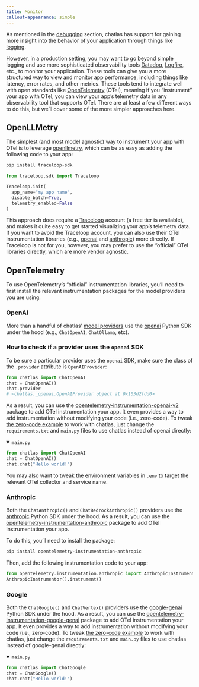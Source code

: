 ```yaml
---
title: Monitor
callout-appearance: simple
---
```


As mentioned in the [debugging](debug.qmd) section, chatlas has support for gaining more insight into the behavior of your application through things like [logging](debug.qmd#logging).

However, in a production setting, you may want to go beyond simple logging and use more sophisticated observability tools [Datadog](https://www.datadoghq.com/), [Logfire](https://logfire.io/), etc., to monitor your application.
These tools can give you a more structured way to view and monitor app performance, including things like latency, error rates, and other metrics.
These tools tend to integrate well with open standards like [OpenTelemetry](https://opentelemetry.io/) (OTel), meaning if you "instrument" your app with OTel, you can view your app's telemetry data in any observability tool that supports OTel.
There are at least a few different ways to do this, but we'll cover some of the more simpler approaches here.

## OpenLLMetry

The simplest (and most model agnostic) way to instrument your app with OTel is to leverage [openllmetry](https://github.com/traceloop/openllmetry), which can be as easy as adding the following code to your app:

```bash
pip install traceloop-sdk
```

```python
from traceloop.sdk import Traceloop

Traceloop.init(
  app_name="my app name",
  disable_batch=True,
  telemetry_enabled=False
)
```

This approach does require a [Traceloop](https://traceloop.com/) account (a free tier is available), and makes it quite easy to get started visualizing your app's telemetry data.
If you want to avoid the Traceloop account, you can also use their OTel instrumentation libraries (e.g., [openai](https://github.com/traceloop/openllmetry/tree/main/packages/opentelemetry-instrumentation-openai) and [anthropic](https://github.com/traceloop/openllmetry/tree/main/packages/opentelemetry-instrumentation-anthropic)) more directly.
If Traceloop is not for you, however, you may prefer to use the "official" OTel libraries directly, which are more vendor agnostic.


## OpenTelemetry

To use OpenTelemetry's "official" instrumentation libraries, you'll need to first install the relevant instrumentation packages for the model providers you are using.



### OpenAI

More than a handful of chatlas' [model providers](models.qmd) use the [openai](https://pypi.org/project/openai/) Python SDK under the hood (e.g., `ChatOpenAI`, `ChatOllama`, etc).

::: {.callout-tip collapse="true"}
### How to check if a provider uses the `openai` SDK

To be sure a particular provider uses the `openai` SDK, make sure the class of the `.provider` attribute is `OpenAIProvider`:

```python
from chatlas import ChatOpenAI
chat = ChatOpenAI()
chat.provider
# <chatlas._openai.OpenAIProvider object at 0x103d2fdd0>
```
:::

As a result, you can use the [opentelemetry-instrumentation-openai-v2](https://github.com/open-telemetry/opentelemetry-python-contrib/tree/main/instrumentation-genai/opentelemetry-instrumentation-openai-v2) package to add OTel instrumentation your app.
It even provides a way to add instrumentation without modifying your code (i.e., zero-code).
To tweak [the zero-code example](https://github.com/open-telemetry/opentelemetry-python-contrib/tree/main/instrumentation-genai/opentelemetry-instrumentation-openai-v2/examples/zero-code) to work with chatlas, just change the `requirements.txt` and `main.py` files to use chatlas instead of openai directly:

<details open>
<summary><code>main.py</code></summary>

```python
from chatlas import ChatOpenAI
chat = ChatOpenAI()
chat.chat("Hello world!")
```

</details>

You may also want to tweak the environment variables in `.env` to target the relevant OTel collector and service name.

### Anthropic

Both the `ChatAnthropic()` and `ChatBedrockAnthropic()` providers use the [anthropic](https://pypi.org/project/anthropic/) Python SDK under the hood.
As a result, you can use the [opentelemetry-instrumentation-anthropic](https://github.com/traceloop/openllmetry/tree/main/packages/opentelemetry-instrumentation-anthropic) package to add OTel instrumentation your app.

To do this, you'll need to install the package:

```bash
pip install opentelemetry-instrumentation-anthropic
```

Then, add the following instrumentation code to your app:

```python
from opentelemetry.instrumentation.anthropic import AnthropicInstrumentor
AnthropicInstrumentor().instrument()
```


### Google

Both the `ChatGoogle()` and `ChatVertex()` providers use the [google-genai](https://pypi.org/project/google-genai/) Python SDK under the hood.
As a result, you can use the [opentelemetry-instrumentation-google-genai](https://github.com/open-telemetry/opentelemetry-python-contrib/tree/main/instrumentation-genai/opentelemetry-instrumentation-google-genai) package to add OTel instrumentation your app.
It even provides a way to add instrumentation without modifying your code (i.e., zero-code).
To tweak [the zero-code example](https://github.com/open-telemetry/opentelemetry-python-contrib/tree/main/instrumentation-genai/opentelemetry-instrumentation-google-genai/examples/zero-code) to work with chatlas, just change the `requirements.txt` and `main.py` files to use chatlas instead of google-genai directly:

<details open>
<summary><code>main.py</code></summary>

```python
from chatlas import ChatGoogle
chat = ChatGoogle()
chat.chat("Hello world!")
```

</details>
